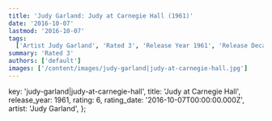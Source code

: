 ```yaml
---
title: 'Judy Garland: Judy at Carnegie Hall (1961)'
date: '2016-10-07'
lastmod: '2016-10-07'
tags:
  ['Artist Judy Garland', 'Rated 3', 'Release Year 1961', 'Release Decade 1960']
summary: 'Rated 3'
authors: ['default']
images: ['/content/images/judy-garland|judy-at-carnegie-hall.jpg']
---
```


  key: 'judy-garland|judy-at-carnegie-hall',
  title: 'Judy at Carnegie Hall',
  release_year: 1961,
  rating: 6,
  rating_date: '2016-10-07T00:00:00.000Z',
  artist: 'Judy Garland',
};

<MusicRating data={data} />
